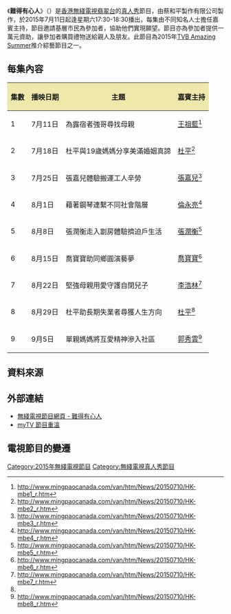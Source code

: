 {{無綫節目
| 中文節目名=難得有心人
| 英文節目名={{lang|en|Someone Who Cares}}
| 圖片=[[檔案:TVB_Someone_Who_Cares.jpg|300px]]
| 翡翠台視頻制式=[[16:9|16:9]] [[高清電視|高清電視]]
| 翡翠台首播日期=2015年7月11日－2015年9月5日
| 翡翠台首播時間=逢星期六 17:30-18:30（連廣告）
| 監製=[[Peter_W.|Peter W.]]
| 集數=9
| 每集長度=60分鐘（連廣告）
| 類型=真人秀
| 製作公司=[[蔡和平製作有限公司|蔡和平製作有限公司]]
| 國家={{HKG}}
| 外景={{HKG}}
| 旁白=[[蘇裕邦|蘇裕邦]]
| 網頁=http://programme.tvb.com/lifestyle/someonewhocares
}}
《'''難得有心人'''》（{{lang-en|'''Someone Who Cares'''}}）是[[香港|香港]][[無綫電視|無綫電視]][[翡翠台|翡翠台]]的[[真人秀|真人秀]]節目，由蔡和平製作有限公司製作，於2015年7月11日起逢星期六17:30-18:30播出，每集由不同知名人士擔任嘉賓主持，節目邀請基層市民為參加者，協助他們實現願望。節目亦為參加者提供一萬元資助，讓參加者購買禮物送給親人及朋友。此節目為2015年[[TVB_Amazing_Summer|TVB Amazing Summer]]推介綜藝節目之一。

==每集內容==
{| border=1 class="wikitable"
|-
!style="background: palegoldenrod "| '''集數'''
!style="background: palegoldenrod "| '''播映日期'''
!style="background: palegoldenrod "| '''主題'''
!style="background: palegoldenrod "| '''嘉賓主持'''
|-
| 1||7月11日||為露宿者強哥尋找母親||[[王祖藍|王祖藍]]<ref>http://www.mingpaocanada.com/van/htm/News/20150710/HK-mbe1_r.htm</ref>
|-
| 2||7月18日||杜平與19歲媽媽分享美滿婚姻真諦||[[杜平_(演員)|杜平]]<ref name="杜平">http://www.mingpaocanada.com/van/htm/News/20150710/HK-mbe2_r.htm</ref>
|-
| 3||7月25日||張嘉兒體驗搬運工人辛勞||[[張嘉兒|張嘉兒]]<ref>http://www.mingpaocanada.com/van/htm/News/20150710/HK-mbe3_r.htm</ref>
|-
| 4||8月1日||藉著鋼琴連繫不同社會階層||[[倫永亮|倫永亮]]<ref>http://www.mingpaocanada.com/van/htm/News/20150710/HK-mbe4_r.htm</ref>
|-
| 5||8月8日||張潤衡走入劏房體驗擠迫戶生活||[[張潤衡|張潤衡]]<ref>http://www.mingpaocanada.com/van/htm/News/20150710/HK-mbe5_r.htm</ref>
|-
| 6||8月15日||喬寶寶助同鄉圓演藝夢||[[喬寶寶|喬寶寶]]<ref>http://www.mingpaocanada.com/van/htm/News/20150710/HK-mbe6_r.htm</ref>
|-
| 7||8月22日||堅強母親用愛守護自閉兒子||[[李浩林|李浩林]]<ref>http://www.mingpaocanada.com/van/htm/News/20150710/HK-mbe7_r.htm</ref>
|-
| 8||8月29日||杜平助長期失業者尋獲人生方向||[[杜平_(演員)|杜平]]<ref name="杜平"/>
|-
| 9||9月5日||單親媽媽將互愛精神滲入社區||[[郭秀雲|郭秀雲]]<ref>http://www.mingpaocanada.com/van/htm/News/20150710/HK-mbe8_r.htm</ref>
|}

==資料來源==
<references/>

==外部連結==
*[http://programme.tvb.com/lifestyle/someonewhocares 無綫電視節目網頁 - 難得有心人]
*[http://mytv.tvb.com/tc/cat_lifestyle/someonewhocares myTV 節目重溫]{{dead link|date=2018年5月 |bot=InternetArchiveBot |fix-attempted=yes }}

==電視節目的變遷==
{{電視節目的變遷
|電視台= {{HK}} [[無綫電視|無綫電視]][[翡翠台|翡翠台]]
|播放檔次= 星期六 17:30-18:30 
|節目名稱= 難得有心人<br/>（2015年7月11日 - 2015年9月5日）
|上一節目= [[寶石寵物V|寶石寵物V]]<br/>（2015年2月21日 - 2015年7月4日）<small>（17:30-18:00）</small>
----{{link-yue|香港本色|香港本色 (電視節目)}}<br/>（第14-24集）<br/>（2015年4月25日 - 2015年7月4日）<small>（18:00-18:30）</small>
|下一節目=[[8個紀錄的誕生_2015_TVB大專紀實短片比賽|8個紀錄的誕生 2015 TVB大專紀實短片比賽]]<br/>（2015年9月12日）
}}

[[Category:2015年無綫電視節目|Category:2015年無綫電視節目]]
[[Category:無綫電視真人秀節目|Category:無綫電視真人秀節目]]